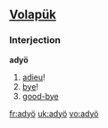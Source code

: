 ==[[Volapük]]==
===Interjection===
'''adyö'''

# [[adieu]]! 
# [[bye]]! 
# [[good-bye]]

[[fr:adyö]]
[[uk:adyö]]
[[vo:adyö]]